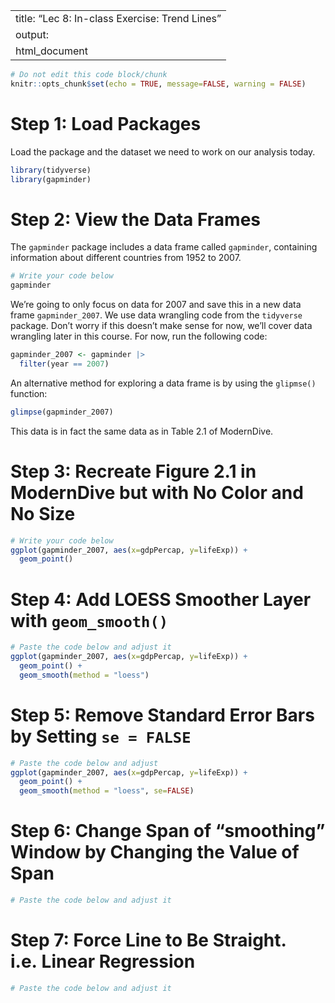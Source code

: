 
---
title: "Lec 8: In-class Exercise: Trend Lines"
output:
  html_document
---

```r
# Do not edit this code block/chunk
knitr::opts_chunk$set(echo = TRUE, message=FALSE, warning = FALSE)
```

# Step 1: Load Packages

Load the package and the dataset we need to work on our analysis today.

```r
library(tidyverse)
library(gapminder)
```

# Step 2: View the Data Frames

The `gapminder` package includes a data frame called `gapminder`, containing information about different countries from 1952 to 2007. 

```r
# Write your code below
gapminder

```

We're going to only focus on data for 2007 and save this in a new data frame `gapminder_2007`. We use data wrangling code from the `tidyverse` package. Don't worry if this doesn't make sense for now, we'll cover data wrangling later in this course. For now, run the following code:

```r
gapminder_2007 <- gapminder |> 
  filter(year == 2007)
```

An alternative method for exploring a data frame is by using the `glipmse()` function:

```r
glimpse(gapminder_2007)
```

This data is in fact the same data as in Table 2.1 of ModernDive.

# Step 3: Recreate Figure 2.1 in ModernDive but with No Color and No Size

```r
# Write your code below
ggplot(gapminder_2007, aes(x=gdpPercap, y=lifeExp)) +
  geom_point()

```

# Step 4: Add LOESS Smoother Layer with `geom_smooth()`

```r
# Paste the code below and adjust it
ggplot(gapminder_2007, aes(x=gdpPercap, y=lifeExp)) +
  geom_point() +
  geom_smooth(method = "loess")

``` 

# Step 5: Remove Standard Error Bars by Setting `se = FALSE`

```r
# Paste the code below and adjust 
ggplot(gapminder_2007, aes(x=gdpPercap, y=lifeExp)) +
  geom_point() +
  geom_smooth(method = "loess", se=FALSE)

``` 

# Step 6: Change Span of "smoothing" Window by Changing the Value of Span

```r
# Paste the code below and adjust it

``` 

# Step 7: Force Line to Be Straight. i.e. Linear Regression

```r
# Paste the code below and adjust it

``` 
